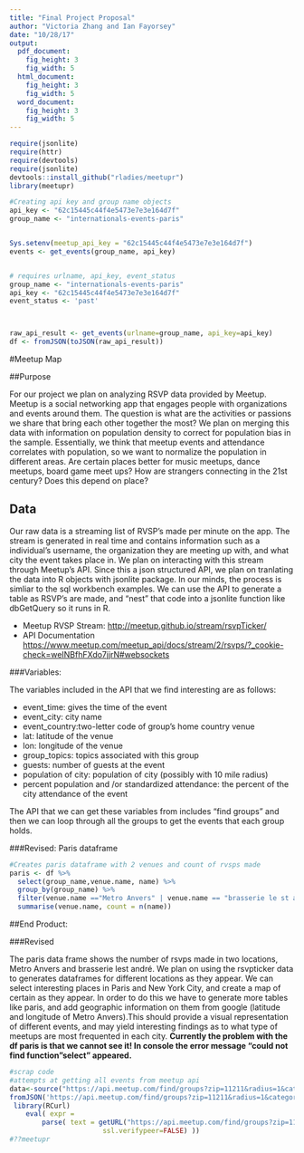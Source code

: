 ```yaml
---
title: "Final Project Proposal"
author: "Victoria Zhang and Ian Fayorsey"
date: "10/28/17"
output:
  pdf_document:
    fig_height: 3
    fig_width: 5
  html_document:
    fig_height: 3
    fig_width: 5
  word_document:
    fig_height: 3
    fig_width: 5
---
```

```r
require(jsonlite)
require(httr)
require(devtools)
require(jsonlite)
devtools::install_github("rladies/meetupr")
library(meetupr)

#Creating api key and group name objects
api_key <- "62c15445c44f4e5473e7e3e164d7f"
group_name <- "internationals-events-paris"


Sys.setenv(meetup_api_key = "62c15445c44f4e5473e7e3e164d7f")
events <- get_events(group_name, api_key)


# requires urlname, api_key, event_status
group_name <- "internationals-events-paris"
api_key <- "62c15445c44f4e5473e7e3e164d7f"
event_status <- 'past'



raw_api_result <- get_events(urlname=group_name, api_key=api_key)
df <- fromJSON(toJSON(raw_api_result))
```


#Meetup Map

##Purpose

For our project we plan on analyzing RSVP data provided by Meetup. Meetup is a social networking app that engages people with organizations and events around them. The question is what are the activities or passions we share that bring each other together the most? We plan on merging this data with information on population density to correct for population bias in the sample. Essentially, we think that meetup events and attendance correlates with population, so we want to normalize the population in different areas. Are certain places better for music meetups, dance meetups, board game meet ups?  How are strangers connecting in the 21st century? Does this depend on place?



## Data 

Our raw data is a streaming list of RVSP's made per minute on the app. The stream is generated in real time and contains information such as a individual's username, the organization they are meeting up with, and what city the event takes place in. We plan on interacting with this stream through Meetup's API. Since this a json structured API, we plan on tranlating the data into R objects with jsonlite package. In our minds, the process is simliar to the sql workbench examples. We can use the API to generate a table as RSVP's are made, and "nest" that code into a jsonlite function like dbGetQuery so it runs in R. 
 
 
* Meetup RVSP Stream: <http://meetup.github.io/stream/rsvpTicker/>
* API Documentation <https://www.meetup.com/meetup_api/docs/stream/2/rsvps/?_cookie-check=weINBfhFXdo7jjrN#websockets>


###Variables: 

The variables included in the API that we find interesting are as follows:

* event_time: gives the time of the event
* event_city: city name 
* event_country:two-letter code of group's home country
venue
* lat: latitude of the venue
* lon: longitude of the venue 
* group_topics: topics associated with this group
* guests: number of guests at the event
* population of city: population of city (possibly with 10 mile radius)
* percent population and /or standardized attendance: the percent of the city attendance of the event 

The API that we can get these variables from includes "find groups" and then we can loop through all the groups to get the events that each group holds. 

###Revised: Paris dataframe

```r
#Creates paris dataframe with 2 venues and count of rvsps made 
paris <- df %>% 
  select(group_name,venue.name, name) %>% 
  group_by(group_name) %>% 
  filter(venue.name =="Metro Anvers" | venue.name == "brasserie le st andré") %>% 
  summarise(venue.name, count = n(name))
```

##End Product:


###Revised

The  paris data frame shows the number of rsvps made in two locations, Metro Anvers and brasserie lest andré. We plan on using the rsvpticker data to generates dataframes for different locations as they appear. We can select interesting places in Paris and New York City, and create a map of certain as they appear. In order to do this we have to generate more tables like paris, and add geographic information on them from google (latitude and longitude of Metro Anvers).This should provide a visual representation of different events, and may yield interesting findings as to what type of meetups are most frequented in each city. **Currently the problem with the df paris is that we cannot see it! In console the error message "could not find function "select" appeared.**



```r
#scrap code
#attempts at getting all events from meetup api
data<-source("https://api.meetup.com/find/groups?zip=11211&radius=1&category=25&order=members")
fromJSON('https://api.meetup.com/find/groups?zip=11211&radius=1&category=25&order=members')
 library(RCurl)
    eval( expr = 
        parse( text = getURL("https://api.meetup.com/find/groups?zip=11211&radius=1&category=25&order=members",
                       ssl.verifypeer=FALSE) ))
#??meetupr
```

